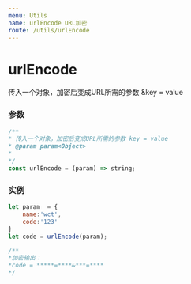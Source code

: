 ```yaml
---
menu: Utils
name: urlEncode URL加密
route: /utils/urlEncode
---
```


# urlEncode
传入一个对象，加密后变成URL所需的参数 &key = value

### 参数

```typescript
/**
* 传入一个对象，加密后变成URL所需的参数 key = value
* @param param<Object>
*
*/
const urlEncode = (param) => string;
```

### 实例

```javascript
let param  = {
    name:'wct',
    code:'123'
}
let code = urlEncode(param);

/**
*加密输出：
*code = *****=****&***=****
*/

```